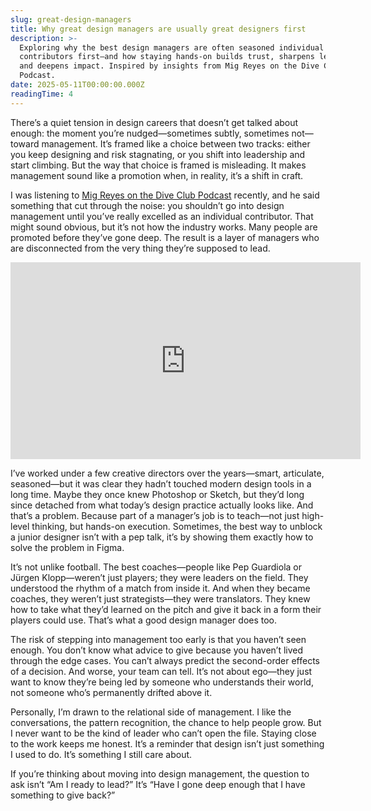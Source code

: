 ```yaml
---
slug: great-design-managers
title: Why great design managers are usually great designers first
description: >-
  Exploring why the best design managers are often seasoned individual
  contributors first—and how staying hands-on builds trust, sharpens leadership,
  and deepens impact. Inspired by insights from Mig Reyes on the Dive Club
  Podcast.
date: 2025-05-11T00:00:00.000Z
readingTime: 4
---
```

There’s a quiet tension in design careers that doesn’t get talked about enough: the moment you’re nudged—sometimes subtly, sometimes not—toward management. It’s framed like a choice between two tracks: either you keep designing and risk stagnating, or you shift into leadership and start climbing. But the way that choice is framed is misleading. It makes management sound like a promotion when, in reality, it’s a shift in craft.

I was listening to [Mig Reyes on the Dive Club Podcast](https://www.dive.club/deep-dives/mig-reyes) recently, and he said something that cut through the noise: you shouldn’t go into design management until you’ve really excelled as an individual contributor. That might sound obvious, but it’s not how the industry works. Many people are promoted before they’ve gone deep. The result is a layer of managers who are disconnected from the very thing they’re supposed to lead.

<iframe width="560" height="315" src="https://www.youtube.com/embed/BVJUmJKrZKA?si=W7JTfoAgjAzUBikR" title="YouTube video player" frameborder="0" allow="accelerometer; autoplay; clipboard-write; encrypted-media; gyroscope; picture-in-picture; web-share" referrerpolicy="strict-origin-when-cross-origin" allowfullscreen></iframe>

I’ve worked under a few creative directors over the years—smart, articulate, seasoned—but it was clear they hadn’t touched modern design tools in a long time. Maybe they once knew Photoshop or Sketch, but they’d long since detached from what today’s design practice actually looks like. And that’s a problem. Because part of a manager’s job is to teach—not just high-level thinking, but hands-on execution. Sometimes, the best way to unblock a junior designer isn’t with a pep talk, it’s by showing them exactly how to solve the problem in Figma.

It’s not unlike football. The best coaches—people like Pep Guardiola or Jürgen Klopp—weren’t just players; they were leaders on the field. They understood the rhythm of a match from inside it. And when they became coaches, they weren’t just strategists—they were translators. They knew how to take what they’d learned on the pitch and give it back in a form their players could use. That’s what a good design manager does too.

The risk of stepping into management too early is that you haven’t seen enough. You don’t know what advice to give because you haven’t lived through the edge cases. You can’t always predict the second-order effects of a decision. And worse, your team can tell. It’s not about ego—they just want to know they’re being led by someone who understands their world, not someone who’s permanently drifted above it.

Personally, I’m drawn to the relational side of management. I like the conversations, the pattern recognition, the chance to help people grow. But I never want to be the kind of leader who can’t open the file. Staying close to the work keeps me honest. It’s a reminder that design isn’t just something I used to do. It’s something I still care about.

If you’re thinking about moving into design management, the question to ask isn’t “Am I ready to lead?” It’s “Have I gone deep enough that I have something to give back?”
